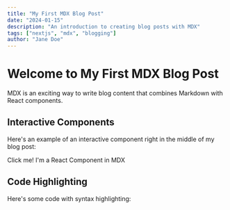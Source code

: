 ```yaml
---
title: "My First MDX Blog Post"
date: "2024-01-15"
description: "An introduction to creating blog posts with MDX"
tags: ["nextjs", "mdx", "blogging"]
author: "Jane Doe"
---
```


# Welcome to My First MDX Blog Post

MDX is an exciting way to write blog content that combines Markdown with React components.

## Interactive Components

Here's an example of an interactive component right in the middle of my blog post:


  Click me! I'm a React Component in MDX

## Code Highlighting

Here's some code with syntax highlighting:
